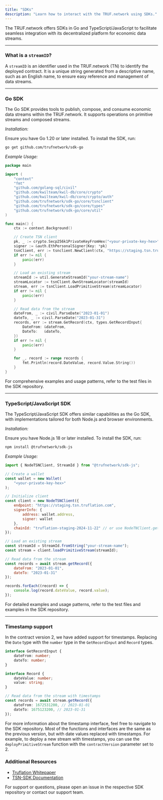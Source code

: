 ---
title: "SDKs"
description: "Learn how to interact with the TRUF.network using SDKs."
---

The TRUF.network offers SDKs in Go and TypeScript/JavaScript to facilitate seamless integration with its decentralized platform for economic data streams.

---

### What is a `streamID`?

A `streamID` is an identifier used in the TRUF.network (TN) to identify the deployed contract. It is a unique string generated from a descriptive name, such as an English name, to ensure easy reference and management of data streams.

---

### Go SDK

The Go SDK provides tools to publish, compose, and consume economic data streams within the TRUF.network. It supports operations on primitive streams and composed streams.

_Installation:_

Ensure you have Go 1.20 or later installed. To install the SDK, run:

```bash
go get github.com/trufnetwork/sdk-go
```

_Example Usage:_

```go
package main

import (
    "context"
    "fmt"
    "github.com/golang-sql/civil"
    "github.com/kwilteam/kwil-db/core/crypto"
    "github.com/kwilteam/kwil-db/core/crypto/auth"
    "github.com/trufnetwork/sdk-go/core/tsnclient"
    "github.com/trufnetwork/sdk-go/core/types"
    "github.com/trufnetwork/sdk-go/core/util"
)

func main() {
    ctx := context.Background()

    // Create TSN client
    pk, _ := crypto.Secp256k1PrivateKeyFromHex("<your-private-key-hex>")
    signer := &auth.EthPersonalSigner{Key: *pk}
    tsnClient, err := tsnclient.NewClient(ctx, "https://staging.tsn.truflation.com", tsnclient.WithSigner(signer))
    if err != nil {
        panic(err)
    }

    // Load an existing stream
    streamId := util.GenerateStreamId("your-stream-name")
    streamLocator := tsnClient.OwnStreamLocator(streamId)
    stream, err := tsnClient.LoadPrimitiveStream(streamLocator)
    if err != nil {
        panic(err)
    }

    // Read data from the stream
    dateFrom, _ := civil.ParseDate("2023-01-01")
    dateTo, _ := civil.ParseDate("2023-01-31")
    records, err := stream.GetRecord(ctx, types.GetRecordInput{
        DateFrom: &dateFrom,
        DateTo:   &dateTo,
    })
    if err != nil {
        panic(err)
    }

    for _, record := range records {
        fmt.Println(record.DateValue, record.Value.String())
    }
}
```

For comprehensive examples and usage patterns, refer to the test files in the SDK repository.

---

### TypeScript/JavaScript SDK

The TypeScript/JavaScript SDK offers similar capabilities as the Go SDK, with implementations tailored for both Node.js and browser environments.

_Installation:_

Ensure you have Node.js 18 or later installed. To install the SDK, run:

```bash
npm install @trufnetwork/sdk-js
```

_Example Usage:_

```javascript
import { NodeTSNClient, StreamId } from "@trufnetwork/sdk-js";

// Create a wallet
const wallet = new Wallet(
    "<your-private-key-hex>"
);

// Initialize client
const client = new NodeTSNClient({
	endpoint: "https://staging.tsn.truflation.com",
    signerInfo: {
        address: wallet.address,
        signer: wallet
    },
    chainId: "truflation-staging-2024-11-22" // or use NodeTNClient.getDefaultChainId()
});

// Load an existing stream
const streamId = StreamId.fromString("your-stream-name");
const stream = client.loadPrimitiveStream(streamId);

// Read data from the stream
const records = await stream.getRecord({
	dateFrom: "2023-01-01",
	dateTo: "2023-01-31"
});

records.forEach((record) => {
	console.log(record.dateValue, record.value);
});
```

For detailed examples and usage patterns, refer to the test files and examples in the SDK repository.

---

### Timestamp support

In the contract version 2, we have added support for timestamps. Replacing the `Date` type with the `number` type in the `GetRecordInput` and `Record` types.

```typescript
interface GetRecordInput {
    dateFrom: number;
    dateTo: number;
}

interface Record {
    dateValue: number;
    value: string;
}

// Read data from the stream with timestamps
const records = await stream.getRecord({
	dateFrom: 1672531200, // 2023-01-01
	dateTo: 1675123200, // 2023-01-31
});
```

For more information about the timestamp interface, feel free to navigate to the SDK repository.
Most of the functions and interfaces are the same as the previous version, but with date values replaced with timestamps.
For example, to deploy a new stream with timestamps, you can use the `deployPrimitiveStream` function with the `contractVersion` parameter set to 2.

### Additional Resources

- [Truflation Whitepaper](https://whitepaper.truflation.com/)
- [TSN-SDK Documentation](https://github.com/trufnetwork/sdk-go)

For support or questions, please open an issue in the respective SDK repository or contact our support team.
